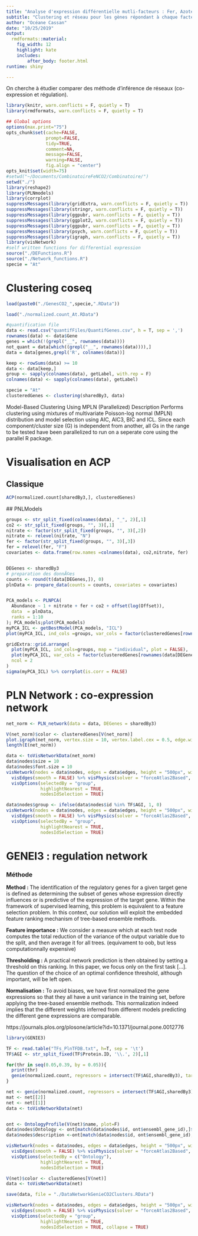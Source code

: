 ```yaml
---
title: "Analyse d'expression différentielle mutli-facteurs : Fer, Azote et CO2"
subtitle: "Clustering et réseau pour les gènes répondant à chaque facteur"
author: "Océane Cassan"
date: "10/25/2019"
output: 
  rmdformats::material:
    fig_width: 12
    highlight: kate
    includes:
        after_body: footer.html
runtime: shiny

---
```


On cherche à étudier comparer des méthode d'inférence de réseaux (co-expression et régulation). 

```r
library(knitr, warn.conflicts = F, quietly = T)
library(rmdformats, warn.conflicts = F, quietly = T)

## Global options
options(max.print="75")
opts_chunk$set(cache=FALSE,
               prompt=FALSE,
               tidy=TRUE,
               comment=NA,
               message=FALSE,
               warning=FALSE,
               fig.align = "center")
opts_knit$set(width=75)
#setwd("~/Documents/CombinatoireFeNCO2/Combinatoire/")
setwd("./")
library(reshape2)
library(PLNmodels)
library(corrplot)
suppressMessages(library(gridExtra, warn.conflicts = F, quietly = T))
suppressMessages(library(stringr, warn.conflicts = F, quietly = T))
suppressMessages(library(ggpubr, warn.conflicts = F, quietly = T))
suppressMessages(library(ggplot2, warn.conflicts = F, quietly = T))
suppressMessages(library(ggpubr, warn.conflicts = F, quietly = T))
suppressMessages(library(psych, warn.conflicts = F, quietly = T))
suppressMessages(library(igraph, warn.conflicts = F, quietly = T))
library(visNetwork)
#self written functions for differential expression
source("./DEFunctions.R")
source("./Network_functions.R")
specie = "At"
```


# Clustering coseq

```r
load(paste0("./GenesCO2_",specie,".RData"))

load("./normalized.count_At.RData")

#quantification file
data <- read.csv("quantifFiles/QuantifGenes.csv", h = T, sep = ',')
rownames(data) <- data$Gene
genes = which(!(grepl("__", rownames(data))))
not_quant = data[which((grepl("__", rownames(data)))),]
data = data[genes,grepl('R', colnames(data))]

keep <- rowSums(data) >= 10
data <- data[keep,]
group <- sapply(colnames(data), getLabel, with.rep = F)
colnames(data) <- sapply(colnames(data), getLabel)

specie = "At"
clusteredGenes <- clustering(sharedBy3, data)
```

Model-Based Clustering Using MPLN (Parallelized)
Description
Performs clustering using mixtures of multivariate Poisson-log normal (MPLN) distribution and model selection using AIC, AIC3, BIC and ICL. Since each component/cluster size (G) is independent from another, all Gs in the range to be tested have been parallelized to run on a seperate core using the parallel R package.



# Visualisation en ACP

## Classique

```r

ACP(normalized.count[sharedBy3,], clusteredGenes)

```

 ## PNLModels


```r

groups <- str_split_fixed(colnames(data), "_", 2)[,1]
co2 <- str_split_fixed(groups, "", 3)[,1]
nitrate <- factor(str_split_fixed(groups, "", 3)[,2])
nitrate <- relevel(nitrate, "N")
fer <- factor(str_split_fixed(groups, "", 3)[,3])
fer = relevel(fer, "F")
covariates <- data.frame(row.names =colnames(data), co2,nitrate, fer)


DEGenes <- sharedBy3
# preparation des donnÃ©es
counts <- round(t(data[DEGenes,]), 0)
plnData <- prepare_data(counts = counts, covariates = covariates)


PCA_models <- PLNPCA(
  Abundance ~ 1 + nitrate + fer + co2 + offset(log(Offset)),
  data  = plnData, 
  ranks = 1:10
); PCA_models;plot(PCA_models)
myPCA_ICL <- getBestModel(PCA_models, "ICL") 
plot(myPCA_ICL, ind_cols =groups, var_cols = factor(clusteredGenes[rownames(data[DEGenes,])]))

gridExtra::grid.arrange(
  plot(myPCA_ICL, ind_cols=groups, map = "individual", plot = FALSE),
  plot(myPCA_ICL, var_cols = factor(clusteredGenes[rownames(data[DEGenes,])]), map = "variable", plot = FALSE),
  ncol = 2
)
sigma(myPCA_ICL) %>% corrplot(is.corr = FALSE)
```



# PLN Network : co-expression network

```r




net_norm <- PLN_network(data = data, DEGenes = sharedBy3)

V(net_norm)$color <- clusteredGenes[V(net_norm)]
plot.igraph(net_norm, vertex.size = 10, vertex.label.cex = 0.5, edge.width = 0.5) 
length(E(net_norm))

data <- toVisNetworkData(net_norm)
data$nodes$size = 10
data$nodes$font.size = 10
visNetwork(nodes = data$nodes, edges = data$edges, height = "500px", width = "100%") %>%
  visEdges(smooth = FALSE) %>% visPhysics(solver = "forceAtlas2Based", timestep = 1, minVelocity=10, maxVelocity = 10, stabilization = F)%>%
  visOptions(selectedBy = "group", 
             highlightNearest = TRUE, 
             nodesIdSelection = TRUE)

data$nodes$group <- ifelse(data$nodes$id %in% TF$AGI, 1, 0)
visNetwork(nodes = data$nodes, edges = data$edges, height = "500px", width = "100%") %>%
  visEdges(smooth = FALSE) %>% visPhysics(solver = "forceAtlas2Based", timestep = 1, minVelocity=10, maxVelocity = 10, stabilization = F) %>%
  visOptions(selectedBy = "group", 
             highlightNearest = TRUE, 
             nodesIdSelection = TRUE)


```

# GENEI3 : regulation network

### Méthode 

**Method : **
The identification of the regulatory genes for a given target gene is defined as determining the subset of genes whose expression directly influences or is predictive of the expression of the target gene. Within the framework of supervised learning, this problem is equivalent to a feature selection problem. In this context, our solution will exploit the embedded feature ranking mechanism of tree-based ensemble methods.

**Feature importance :** We consider a measure which at each test node computes the total reduction of the variance of the output variable due to the split, and then average it for all trees. (equivament to oob, but less computationnally expensive)


**Thresholding :** 
A practical network prediction is then obtained by setting a threshold on this ranking. In this paper, we focus only on the first task [...]. The question of the choice of an optimal confidence threshold, although important, will be left open.


**Normalisation :** To avoid biases, we have first normalized the gene expressions so that they all have a unit variance in the training set, before applying the tree-based ensemble methods. This normalization indeed implies that the different weights inferred from different models predicting the different gene expressions are comparable.

https://journals.plos.org/plosone/article?id=10.1371/journal.pone.0012776


```r

library(GENIE3)

TF <- read.table("TFs_PlnTFDB.txt", h=T, sep = '\t')
TF$AGI <- str_split_fixed(TF$Protein.ID, '\\.', 2)[,1]

for(thr in seq(0.05,0.39, by = 0.05)){
  print(thr)
  genie(normalized.count, regressors = intersect(TF$AGI,sharedBy3), targets = sharedBy3, thr = thr)
}

net <- genie(normalized.count, regressors = intersect(TF$AGI,sharedBy3), targets = sharedBy3, thr = 0.25)
mat <- net[[2]]
net <- net[[1]]
data <- toVisNetworkData(net)


ont <- OntologyProfile(V(net)$name, plot=F)
data$nodes$Ontology <- ont[match(data$nodes$id, ont$ensembl_gene_id),]$external_gene_name
data$nodes$description <-ont[match(data$nodes$id, ont$ensembl_gene_id),]$description

visNetwork(nodes = data$nodes, edges = data$edges, height = "500px", width = "100%") %>%
  visEdges(smooth = FALSE) %>% visPhysics(solver = "forceAtlas2Based", timestep = 1, minVelocity=10, maxVelocity = 10, stabilization = F)%>%
  visOptions(selectedBy = c("Ontology"), 
             highlightNearest = TRUE, 
             nodesIdSelection = TRUE)

V(net)$color <- clusteredGenes[V(net)]
data <- toVisNetworkData(net)

save(data, file = "./DataNetworkGenieCO2Clusters.RData")

visNetwork(nodes = data$nodes, edges = data$edges, height = "500px", width = "100%") %>%
  visEdges(smooth = FALSE) %>% visPhysics(solver = "forceAtlas2Based", timestep = 1, minVelocity=10, maxVelocity = 10, stabilization = F)%>%
  visOptions(selectedBy = "group", 
             highlightNearest = TRUE, 
             nodesIdSelection = TRUE, collapse = TRUE)

```